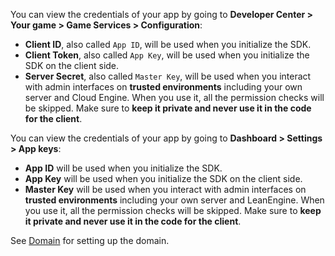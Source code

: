 
<Conditional brand="tds">

You can view the credentials of your app by going to **Developer Center > Your game > Game Services > Configuration**:

- **Client ID**, also called `App ID`, will be used when you initialize the SDK.
- **Client Token**, also called `App Key`, will be used when you initialize the SDK on the client side.
- **Server Secret**, also called `Master Key`, will be used when you interact with admin interfaces on **trusted environments** including your own server and Cloud Engine. When you use it, all the permission checks will be skipped. Make sure to **keep it private and never use it in the code for the client**.

</Conditional>

<Conditional brand="leancloud">

You can view the credentials of your app by going to **Dashboard > Settings > App keys**:

- **App ID** will be used when you initialize the SDK.
- **App Key** will be used when you initialize the SDK on the client side.
- **Master Key** will be used when you interact with admin interfaces on **trusted environments** including your own server and LeanEngine. When you use it, all the permission checks will be skipped. Make sure to **keep it private and never use it in the code for the client**.

</Conditional>

See [Domain](#domain) for setting up the domain.
